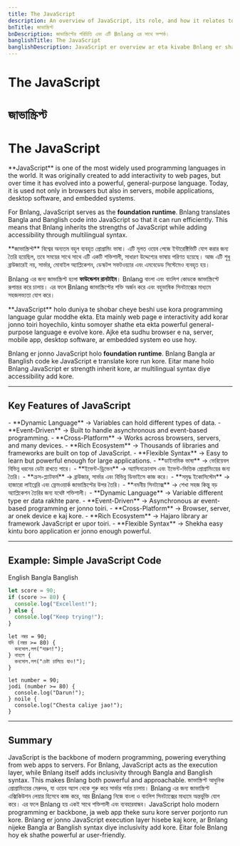 ```yaml
---
title: The JavaScript
description: An overview of JavaScript, its role, and how it relates to Bnlang.
bnTitle: জাভাস্ক্রিপ্ট
bnDescription: জাভাস্ক্রিপ্টের পরিচিতি এবং এটি Bnlang এর সাথে সম্পর্ক।
banglishTitle: The JavaScript
banglishDescription: JavaScript er overview ar eta kivabe Bnlang er shathe related.
---
```


# <I18nEnglish>The JavaScript</I18nEnglish>
# <I18nBangla>জাভাস্ক্রিপ্ট</I18nBangla>
# <I18nBanglish>The JavaScript</I18nBanglish>

<I18nEnglish>
**JavaScript** is one of the most widely used programming languages in the world.  
It was originally created to add interactivity to web pages, but over time it has evolved into a powerful, general-purpose language. Today, it is used not only in browsers but also in servers, mobile applications, desktop software, and embedded systems.

For Bnlang, JavaScript serves as the **foundation runtime**. Bnlang translates Bangla and Banglish code into JavaScript so that it can run efficiently. This means that Bnlang inherits the strengths of JavaScript while adding accessibility through multilingual syntax.
</I18nEnglish>

<I18nBangla>
**জাভাস্ক্রিপ্ট** বিশ্বের অন্যতম বহুল ব্যবহৃত প্রোগ্রামিং ভাষা।  
এটি মূলত ওয়েব পেজে ইন্টারেক্টিভিটি যোগ করার জন্য তৈরি হয়েছিল, তবে সময়ের সাথে সাথে এটি একটি শক্তিশালী, সাধারণ উদ্দেশ্যের ভাষায় পরিণত হয়েছে। আজ এটি শুধু ব্রাউজারেই নয়, সার্ভার, মোবাইল অ্যাপ্লিকেশন, ডেস্কটপ সফটওয়্যার এবং এমবেডেড সিস্টেমেও ব্যবহৃত হয়।

Bnlang এর জন্য জাভাস্ক্রিপ্ট হলো **ফাউন্ডেশন রানটাইম**। Bnlang বাংলা এবং বাংলিশ কোডকে জাভাস্ক্রিপ্টে রূপান্তর করে চালায়। এর ফলে Bnlang জাভাস্ক্রিপ্টের শক্তি অর্জন করে এবং বহুভাষিক সিনট্যাক্সের মাধ্যমে সহজলভ্যতা যোগ করে।
</I18nBangla>

<I18nBanglish>
**JavaScript** holo duniya te shobar cheye beshi use kora programming language gular moddhe ekta.  
Eta mainly web page e interactivity add korar jonno toiri hoyechilo, kintu somoyer shathe eta ekta powerful general-purpose language e evolve kore. Ajke eta sudhu browser e na, server, mobile app, desktop software, ar embedded system eo use hoy.

Bnlang er jonno JavaScript holo **foundation runtime**. Bnlang Bangla ar Banglish code ke JavaScript e translate kore run kore. Eitar mane holo Bnlang JavaScript er strength inherit kore, ar multilingual syntax diye accessibility add kore.
</I18nBanglish>

---

## Key Features of JavaScript

<I18nEnglish>
- **Dynamic Language** → Variables can hold different types of data.  
- **Event-Driven** → Built to handle asynchronous and event-based programming.  
- **Cross-Platform** → Works across browsers, servers, and many devices.  
- **Rich Ecosystem** → Thousands of libraries and frameworks are built on top of JavaScript.  
- **Flexible Syntax** → Easy to learn but powerful enough for large applications.
</I18nEnglish>

<I18nBangla>
- **ডাইনামিক ভাষা** → ভেরিয়েবল বিভিন্ন ধরনের ডেটা রাখতে পারে।  
- **ইভেন্ট-ড্রিভেন** → অ্যাসিনক্রোনাস এবং ইভেন্ট-ভিত্তিক প্রোগ্রামিংয়ের জন্য তৈরি।  
- **ক্রস-প্ল্যাটফর্ম** → ব্রাউজার, সার্ভার এবং বিভিন্ন ডিভাইসে কাজ করে।  
- **সমৃদ্ধ ইকোসিস্টেম** → হাজারো লাইব্রেরি এবং ফ্রেমওয়ার্ক জাভাস্ক্রিপ্টের উপর তৈরি।  
- **নমনীয় সিনট্যাক্স** → শেখা সহজ কিন্তু বড় অ্যাপ্লিকেশন তৈরির জন্য যথেষ্ট শক্তিশালী।
</I18nBangla>

<I18nBanglish>
- **Dynamic Language** → Variable different type er data rakhte pare.  
- **Event-Driven** → Asynchronous ar event-based programming er jonno toiri.  
- **Cross-Platform** → Browser, server, ar onek device e kaj kore.  
- **Rich Ecosystem** → Hajaro library ar framework JavaScript er upor toiri.  
- **Flexible Syntax** → Shekha easy kintu boro application er jonno enough powerful.
</I18nBanglish>

---

## Example: Simple JavaScript Code

<Tabs defaultValue="english" className="w-full">
  <TabsList>
    <TabsTrigger value="english">English</TabsTrigger>
    <TabsTrigger value="bangla">Bangla</TabsTrigger>
    <TabsTrigger value="banglish">Banglish</TabsTrigger>
  </TabsList>

  <TabsContent value="english">

```js
let score = 90;
if (score >= 80) {
  console.log("Excellent!");
} else {
  console.log("Keep trying!");
}
```
  </TabsContent>

  <TabsContent value="bangla">

```bnl
let নম্বর = 90;
যদি (নম্বর >= 80) {
  কনসোল.লগ("দারুণ!");
} নাহলে {
  কনসোল.লগ("চেষ্টা চালিয়ে যাও!");
}
```
  </TabsContent>

  <TabsContent value="banglish">

```bnl
let number = 90;
jodi (number >= 80) {
  console.log("Darun!");
} noile {
  console.log("Chesta caliye jao!");
}
```
  </TabsContent>
</Tabs>

---

## Summary

<I18nEnglish>
JavaScript is the backbone of modern programming, powering everything from web apps to servers.  
For Bnlang, JavaScript acts as the execution layer, while Bnlang itself adds inclusivity through Bangla and Banglish syntax.  
This makes Bnlang both powerful and approachable.
</I18nEnglish>

<I18nBangla>
জাভাস্ক্রিপ্ট আধুনিক প্রোগ্রামিংয়ের মেরুদণ্ড, যা ওয়েব অ্যাপ থেকে শুরু করে সার্ভার পর্যন্ত চালায়।  
Bnlang এর জন্য জাভাস্ক্রিপ্ট এক্সিকিউশন লেয়ার হিসেবে কাজ করে, আর Bnlang নিজে বাংলা ও বাংলিশ সিনট্যাক্সের মাধ্যমে অন্তর্ভুক্তি যোগ করে।  
এর ফলে Bnlang হয় একই সাথে শক্তিশালী এবং ব্যবহারবান্ধব।
</I18nBangla>

<I18nBanglish>
JavaScript holo modern programming er backbone, ja web app theke suru kore server porjonto run kore.  
Bnlang er jonno JavaScript execution layer hisebe kaj kore, ar Bnlang nijeke Bangla ar Banglish syntax diye inclusivity add kore.  
Eitar fole Bnlang hoy ek shathe powerful ar user-friendly.
</I18nBanglish>
